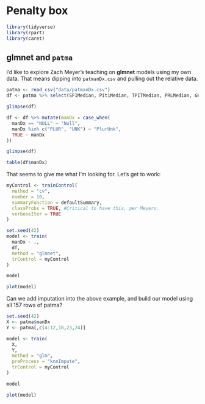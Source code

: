 # Penalty box {#codebreaksrmd}

```r
library(tidyverse)
library(rpart)
library(caret)
```

## **glmnet** and `patma` 

I'd like to explore Zach Meyer's teaching on **glmnet** models using my own data. That means dipping into `patmanDx.csv` and pulling out the relative data. 

```r
patma <- read_csv("data/patmanDx.csv")
df <- patma %>% select(SF1Median, Pit1Median, TPITMedian, PRLMedian, GHMedian, TSHMedian, LHMedian, FSHMedian, ACTHMedian, ASUMedian, GATA3Median, manDx) %>% na.omit()

glimpse(df)

df <- df %>% mutate(manDx = case_when(
  manDx == "NULL" ~ "Null",
  manDx %in% c("PLUR", "UNK") ~ "PlurUnk",
  TRUE ~ manDx
)) 

glimpse(df)

table(df$manDx)
```

That seems to give me what I'm looking for. Let's get to work:

```r
myControl <- trainControl(
  method = "cv",
  number = 10,
  summaryFunction = defaultSummary,
  classProbs = TRUE, #Critical to have this, per Meyers.
  verboseIter = TRUE
)

set.seed(42)
model <- train(
  manDx ~ .,
  df,
  method = "glmnet",
  trControl = myControl
)

model

plot(model)
```

Can we add imputation into the above example, and build our model using all 157 rows of patma?

```r
set.seed(42)
X <- patma$manDx
Y <- patma[,c(4:12,18,23,24)]

model <- train(
  X,
  Y,
  method = "glm",
  preProcess = "knnImpute",
  trControl = myControl
)

model

plot(model)
```

